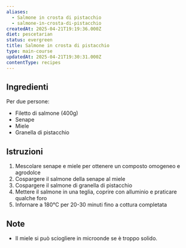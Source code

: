```yaml
---
aliases:
  - Salmone in crosta di pistacchio
  - salmone-in-crosta-di-pistacchio
createdAt: 2025-04-21T19:19:36.000Z
diet: pescetarian
status: evergreen
title: Salmone in crosta di pistacchio
type: main-course
updatedAt: 2025-04-21T19:30:31.000Z
contentType: recipes
---
```

## Ingredienti

Per due persone:

- Filetto di salmone (400g)
- Senape
- Miele
- Granella di pistacchio

## Istruzioni

1. Mescolare senape e miele per ottenere un composto omogeneo e agrodolce
2. Cospargere il salmone della senape al miele
3. Cospargere il salmone di granella di pistacchio
4. Mettere il salmone in una teglia, coprire con alluminio e praticare qualche foro
5. Infornare a 180°C per 20-30 minuti fino a cottura completata

## Note

- Il miele si può sciogliere in microonde se è troppo solido.
